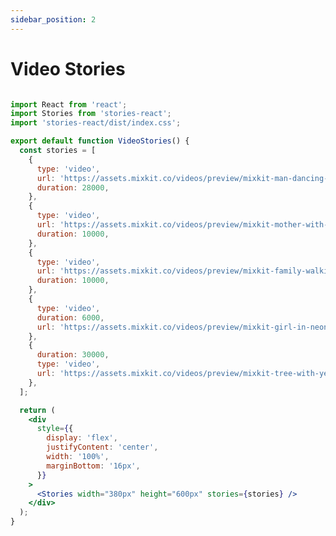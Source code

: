 ```yaml
---
sidebar_position: 2
---
```


# Video Stories


<VideoStories />


```jsx

import React from 'react';
import Stories from 'stories-react';
import 'stories-react/dist/index.css';

export default function VideoStories() {
  const stories = [
    {
      type: 'video',
      url: 'https://assets.mixkit.co/videos/preview/mixkit-man-dancing-under-changing-lights-1240-large.mp4',
      duration: 28000,
    },
    {
      type: 'video',
      url: 'https://assets.mixkit.co/videos/preview/mixkit-mother-with-her-little-daughter-eating-a-marshmallow-in-nature-39764-large.mp4',
      duration: 10000,
    },
    {
      type: 'video',
      url: 'https://assets.mixkit.co/videos/preview/mixkit-family-walking-together-in-nature-39767-large.mp4',
      duration: 10000,
    },
    {
      type: 'video',
      duration: 6000,
      url: 'https://assets.mixkit.co/videos/preview/mixkit-girl-in-neon-sign-1232-large.mp4',
    },
    {
      duration: 30000,
      type: 'video',
      url: 'https://assets.mixkit.co/videos/preview/mixkit-tree-with-yellow-flowers-1173-large.mp4',
    },
  ];

  return (
    <div
      style={{
        display: 'flex',
        justifyContent: 'center',
        width: '100%',
        marginBottom: '16px',
      }}
    >
      <Stories width="380px" height="600px" stories={stories} />
    </div>
  );
}
```
